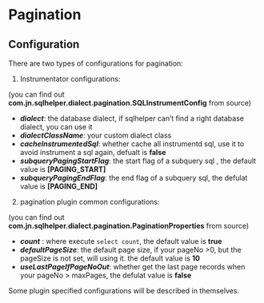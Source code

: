 # Pagination # {#sqlhelper_pagination}

## Configuration {#pagination_configuration}

There are two types of configurations for pagination:

1) Instrumentator configurations:

 (you can find out **com.jn.sqlhelper.dialect.pagination.SQLInstrumentConfig** from source)

+ ***dialect***: the database dialect, if sqlhelper can't find a right database dialect, you can use it
+ ***dialectClassName***: your custom dialect class
+ ***cacheInstrumentedSql***: whether cache all instrumentd sql, use it to avoid instrument a sql again, defualt is **false**
+ ***subqueryPagingStartFlag***: the start flag of a subquery sql , the default value is **[PAGING_START]**
+ ***subqueryPagingEndFlag***: the end flag of a subquery sql, the defulat value is **[PAGING_END]**



2) pagination plugin common configurations:

 (you can find out **com.jn.sqlhelper.dialect.pagination.PaginationProperties** from source)

+ ***count*** : where execute ``` select count ```, the default value is **true**
+ ***defaultPageSize***: the default page size, if your pageNo >0,  but the pageSize is not set, will using it. the default value is **10**
+ ***useLastPageIfPageNoOut***: whether get the last page records when your pageNo > maxPages, the defulat value is **false**



Some plugin specified configurations will be described in themselves.

